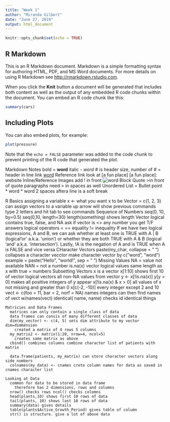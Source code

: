 ```yaml
---
title: "Week 1"
author: "Miranda Gilbert"
date: "June 27, 2019"
output: html_document
---
```


```r
knitr::opts_chunk$set(echo = TRUE)
```

## R Markdown

This is an R Markdown document. Markdown is a simple formatting syntax for authoring HTML, PDF, and MS Word documents. For more details on using R Markdown see <http://rmarkdown.rstudio.com>.

When you click the **Knit** button a document will be generated that includes both content as well as the output of any embedded R code chunks within the document. You can embed an R code chunk like this:

```r
summary(cars)
```

## Including Plots

You can also embed plots, for example:

```r
plot(pressure)
```

Note that the `echo = FALSE` parameter was added to the code chunk to prevent printing of the R code that generated the plot.

 Markdown Notes
  bold = **word**
  italic - *word*
  # is header size, number of # = header
  in line link 
    [word](website)
  Reference link
    look at [a fun place]
    [a fun place]: website
  Inline/Reference Images
    add ! in front
    ![word](picture)
  Block Quote
    >in front of quote
    paragraphs need > in spaces as well
  Unordered List = Bullet point
    * word
    * word
  2 spaces aftera line is a soft break
  
R Basics
  assigning a variable x <- what you want x to be
  Vector = c(1, 2, 3)
  can assign vectors  to a variable
  up arrow will show previous commands
  type 2 letters and hit tab to see commands
Sequence of Numbers
  seq(0, 10, by=0.5)
  seq(0,10, length=30)
  length(something) shows length
Vector
  logical contains true, false, and NA
  ask if vector is <> any number you get T/F answers
  logical operators = == equality != inequality
     If we have two logical expressions, A and B, we can ask whether at least one is TRUE with A | B (logical'or' a.k.a. 'union') or whether they are both TRUE with A & B (logical 'and' a.k.a. 'intersection'). Lastly, !A is the negation of A and is TRUE when A is FALSE and vice versa
  CHaracter Vectors
    paste(my_char, collapse = " ")
    collapses a character vecctor
    make character vector by c("word", "word")
    example = paste("Hello", "world!", sep = " ")
  Missing Values
    NA = value not available
    NAN = not a number
    is.na(x) vector logical values same length as x with true = numbers
  Subsetting Vectors
    x is a vector
    x[1:10] shows first 10 of vector
    logical vectors
      all non-NA values from vector y <- x[!is.na(x)]
      y[y > 0] makes all positive integers of y appear
      x[!is.na(x) & x > 0] all values of x not missing and greater than 0
      x[c(-2, -10)] every integer except 2 and 10
      vect <- c(foo = 11, bar = 2, norf = NA) names integers
      can then find names of vect w/names(vect)
      identical( name, name) checks id identical things
      
    Matricies and Data Frames
      matrices can only contain a single class of data
      data frames can consis of many different classes of data
      dim(my_vector) <- c(4, 5) sets dim attribute to my vector dim=dimmension
        created a matrix of 4 rows 5 columns
      my_matrix2 <- matrix(1:20, nrow=4, ncol=5)
        creates same matrix as above
      cbind() combines columns combine character list of patients with matrix
      
      data.frame(patients, my_matrix) can store character vectors along side numbers
      colnames(my_data) <- cnames crete column names for data as saved in cnames character list
      
    Looking at Data
      common for data to be stored in data frame
        therefore has 2 dimensions, rows and columns
      nrow() checks rows ncol() checks colomns
      head(plants,10) shows first 10 rows of data
      tail(plants, 10) shows last 10 rows of data
      summary(data) gives details
      table(plants$Active_Growth_Period) gives table of column 
      str() is structure. give a lot of above data
      
    
  
  